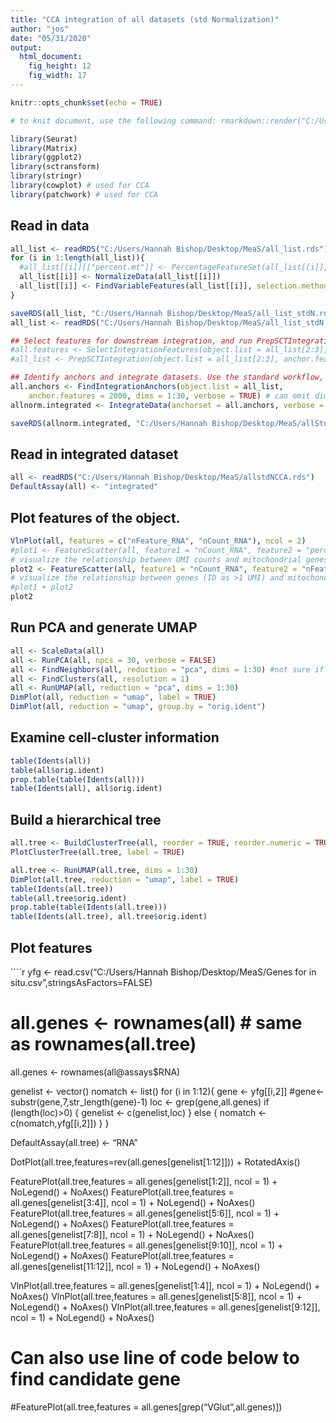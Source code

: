 ```yaml
---
title: "CCA integration of all datasets (std Normalization)"
author: "jos"
date: "05/31/2020"
output:
  html_document:
    fig_height: 12
    fig_width: 17
---
```


```r
knitr::opts_chunk$set(echo = TRUE)
```

```r
# to knit document, use the following command: rmarkdown::render("C:/Users/Hannah Bishop/Desktop/GitHubCode/Octopolis/Orig_All_StdN_CCA.Rmd") ~30m

library(Seurat)
library(Matrix)
library(ggplot2)
library(sctransform)
library(stringr)
library(cowplot) # used for CCA
library(patchwork) # used for CCA
```

## Read in data
```r
all_list <- readRDS("C:/Users/Hannah Bishop/Desktop/MeaS/all_list.rds")
for (i in 1:length(all_list)){
  #all_list[[i]][["percent.mt"]] <- PercentageFeatureSet(all_list[[i]], pattern = "^mitochondria-") #preferred for for loop over original command, leave out for new GTF because poor annotation
  all_list[[i]] <- NormalizeData(all_list[[i]])
  all_list[[i]] <- FindVariableFeatures(all_list[[i]], selection.method = "vst", nfeatures = 2000)
}

saveRDS(all_list, "C:/Users/Hannah Bishop/Desktop/MeaS/all_list_stdN.rds")
all_list <- readRDS("C:/Users/Hannah Bishop/Desktop/MeaS/all_list_stdN.rds")

## Select features for downstream integration, and run PrepSCTIntegration so that all necessary Pearson residuals have been calculated
#all.features <- SelectIntegrationFeatures(object.list = all_list[2:3], nfeatures = 2000) #paper uses 3000 as default but chose to use 2000 like other dataset integration
#all_list <- PrepSCTIntegration(object.list = all_list[2:3], anchor.features = all.features, verbose = TRUE)

## Identify anchors and integrate datasets. Use the standard workflow, with the exception that normalization.method = 'SCT'
all.anchors <- FindIntegrationAnchors(object.list = all_list,
    anchor.features = 2000, dims = 1:30, verbose = TRUE) # can omit dims but takes a really long time to run
allnorm.integrated <- IntegrateData(anchorset = all.anchors, verbose = TRUE)

saveRDS(allnorm.integrated, "C:/Users/Hannah Bishop/Desktop/MeaS/allStdNCCA.rds")
```

## Read in integrated dataset
```r
all <- readRDS("C:/Users/Hannah Bishop/Desktop/MeaS/allstdNCCA.rds")
DefaultAssay(all) <- "integrated"
```

## Plot features of the object. 
```r
VlnPlot(all, features = c("nFeature_RNA", "nCount_RNA"), ncol = 2)
#plot1 <- FeatureScatter(all, feature1 = "nCount_RNA", feature2 = "percent.mt")
# visualize the relationship between UMI counts and mitochondrial genes (percent)
plot2 <- FeatureScatter(all, feature1 = "nCount_RNA", feature2 = "nFeature_RNA") 
# visualize the relationship between genes (ID as >1 UMI) and mitochondrial genes
#plot1 + plot2
plot2
```

## Run PCA and generate UMAP
```r
all <- ScaleData(all)
all <- RunPCA(all, npcs = 30, verbose = FALSE) 
all <- FindNeighbors(all, reduction = "pca", dims = 1:30) #not sure if "reduction" argument is necessary
all <- FindClusters(all, resolution = 1)
all <- RunUMAP(all, reduction = "pca", dims = 1:30)
DimPlot(all, reduction = "umap", label = TRUE)
DimPlot(all, reduction = "umap", group.by = "orig.ident")
```

## Examine cell-cluster information
```r
table(Idents(all))
table(all$orig.ident)
prop.table(table(Idents(all)))
table(Idents(all), all$orig.ident)
```

## Build a hierarchical tree
```r
all.tree <- BuildClusterTree(all, reorder = TRUE, reorder.numeric = TRUE, slot = "scale.data", verbose = TRUE, dims = 1:30)
PlotClusterTree(all.tree, label = TRUE)
```

```r
all.tree <- RunUMAP(all.tree, dims = 1:30)
DimPlot(all.tree, reduction = "umap", label = TRUE)
table(Idents(all.tree)) 
table(all.tree$orig.ident) 
prop.table(table(Idents(all.tree))) 
table(Idents(all.tree), all.tree$orig.ident) 
```

## Plot features
````r
yfg <- read.csv("C:/Users/Hannah Bishop/Desktop/MeaS/Genes for in situ.csv",stringsAsFactors=FALSE)

# all.genes <- rownames(all) # same as rownames(all.tree)
all.genes <- rownames(all@assays$RNA) 

genelist <- vector()
nomatch <- list()
for (i in 1:12){
  gene <- yfg[[i,2]]
  #gene<-substr(gene,7,str_length(gene)-1)
  loc <- grep(gene,all.genes)
  if (length(loc)>0) {
    genelist <- c(genelist,loc)
  } else {
    nomatch <- c(nomatch,yfg[[i,2]])
  }
}

DefaultAssay(all.tree) <- "RNA"

DotPlot(all.tree,features=rev(all.genes[genelist[1:12]])) + RotatedAxis()

FeaturePlot(all.tree,features = all.genes[genelist[1:2]], ncol = 1) + NoLegend() + NoAxes()
FeaturePlot(all.tree,features = all.genes[genelist[3:4]], ncol = 1) + NoLegend() + NoAxes()
FeaturePlot(all.tree,features = all.genes[genelist[5:6]], ncol = 1) + NoLegend() + NoAxes()
FeaturePlot(all.tree,features = all.genes[genelist[7:8]], ncol = 1) + NoLegend() + NoAxes()
FeaturePlot(all.tree,features = all.genes[genelist[9:10]], ncol = 1) + NoLegend() + NoAxes()
FeaturePlot(all.tree,features = all.genes[genelist[11:12]], ncol = 1) + NoLegend() + NoAxes()

VlnPlot(all.tree,features = all.genes[genelist[1:4]], ncol = 1) + NoLegend() + NoAxes()
VlnPlot(all.tree,features = all.genes[genelist[5:8]], ncol = 1) + NoLegend() + NoAxes()
VlnPlot(all.tree,features = all.genes[genelist[9:12]], ncol = 1) + NoLegend() + NoAxes()

# Can also use line of code below to find candidate gene 
#FeaturePlot(all.tree,features = all.genes[grep("VGlut",all.genes)])